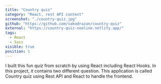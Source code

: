 ```yaml
---
title: "Country quiz"
category: "React, rest API context"
screenshot: "./country-quiz.jpg"
github: "https://github.com/vakodrazan/country-quiz"
external: "https://country-quiz-noeline.netlify.app/"
tags:
  - React
  - Sass
visible: true
position: 1
---
```


I built this fun quiz from scratch by using React including React Hooks. In this project, it contains two different question. This application is called Country quiz using Rest API and React to handle the frontend.
